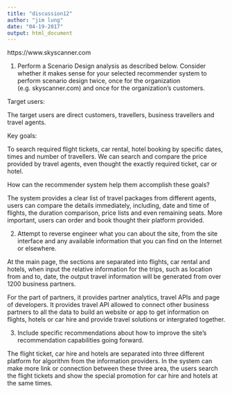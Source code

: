 ---
title: "discussion12"
author: "jim lung"
date: "04-19-2017"
output: html_document
---

https://www.skyscanner.com

1. Perform a Scenario Design analysis as described below.  Consider whether it makes sense for your selected recommender system to perform scenario design twice, once for the organization (e.g. skyscanner.com) and once for the organization's customers.
 
Target users:

The target users are direct customers, travellers, business travellers and travel agents.

Key goals:

To search required flight tickets, car rental, hotel booking by specific dates, times and number of travellers. We can search and compare the price provided by travel agents, even thought the exactly required ticket, car or hotel.

How can the recommender system help them accomplish these goals?

The system provides a clear list of travel packages from different agents, users can compare the details immediately, including, date and time of flights, the duration comparison, price lists and even remaining seats. More important, users can order and book thought their platform provided. 
 
2. Attempt to reverse engineer what you can about the site, from the site interface and any available information that you can find on the Internet or elsewhere.

At the main page, the sections are separated into flights, car rental and hotels, when input the relative information for the trips, such as location from and to, date, the output travel information will be generated from over 1200 business partners.

For the part of partners, it provides partner analytics, travel APIs and page of developers. It provides travel API allowed to connect other business partners to all the data to build an website or app to get information on flights, hotels or car hire and provide travel solutions or intergrated together. 

3. Include specific recommendations about how to improve the site's recommendation capabilities going forward.

The flight ticket, car hire and hotels are separated into three different platform for algorithm from the information providers. In the system can make more link or connection between these three area, the users search the flight tickets and show the special promotion for car hire and hotels at the same times. 




 